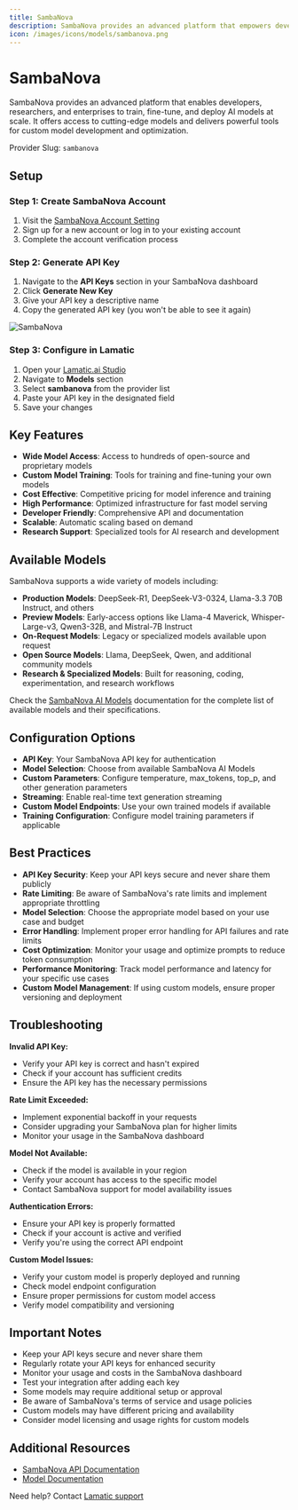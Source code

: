 ```yaml
---
title: SambaNova
description: SambaNova provides an advanced platform that empowers developers, researchers, and enterprises to train, fine-tune, and deploy AI models at scale, offering access to state-of-the-art models with high performance and efficiency
icon: /images/icons/models/sambanova.png
---
```


[SambaNova AI Account Setting]: https://cloud.sambanova.ai/profile
[SambaNova AI Docs]: https://docs.sambanova.ai/cloud/docs
[SambaNova AI Models]: https://docs.sambanova.ai/cloud/docs/get-started/supported-models

[Lamatic.ai Studio]: https://studio.lamatic.ai
[Lamatic support]: https://lamatic.ai/docs/slack


# SambaNova
<IntegrationOverviw slug="sambanova" type="models" />

SambaNova provides an advanced platform that enables developers, researchers, and enterprises to train, fine-tune, and deploy AI models at scale. It offers access to cutting-edge models and delivers powerful tools for custom model development and optimization.

<Callout type="info">Provider Slug: `sambanova`</Callout>

## Setup

### Step 1: Create SambaNova Account
1. Visit the [SambaNova Account Setting][SambaNova AI Account Setting]
2. Sign up for a new account or log in to your existing account
3. Complete the account verification process

### Step 2: Generate API Key
1. Navigate to the **API Keys** section in your SambaNova dashboard
2. Click **Generate New Key**
3. Give your API key a descriptive name
4. Copy the generated API key (you won't be able to see it again)

![SambaNova](./img/sambanova.png)

### Step 3: Configure in Lamatic
1. Open your [Lamatic.ai Studio]
2. Navigate to **Models** section
3. Select **sambanova** from the provider list
4. Paste your API key in the designated field
5. Save your changes

## Key Features

- **Wide Model Access**: Access to hundreds of open-source and proprietary models
- **Custom Model Training**: Tools for training and fine-tuning your own models
- **Cost Effective**: Competitive pricing for model inference and training
- **High Performance**: Optimized infrastructure for fast model serving
- **Developer Friendly**: Comprehensive API and documentation
- **Scalable**: Automatic scaling based on demand
- **Research Support**: Specialized tools for AI research and development

## Available Models

SambaNova supports a wide variety of models including:

- **Production Models**: DeepSeek-R1, DeepSeek-V3-0324, Llama-3.3 70B Instruct, and others
- **Preview Models**: Early-access options like Llama-4 Maverick, Whisper-Large-v3, Qwen3-32B, and Mistral-7B Instruct
- **On-Request Models**: Legacy or specialized models available upon request
- **Open Source Models**: Llama, DeepSeek, Qwen, and additional community models
- **Research & Specialized Models**: Built for reasoning, coding, experimentation, and research workflows


Check the [SambaNova AI Models][SambaNova AI Models] documentation for the complete list of available models and their specifications.

## Configuration Options

- **API Key**: Your SambaNova API key for authentication
- **Model Selection**: Choose from available SambaNova AI Models
- **Custom Parameters**: Configure temperature, max_tokens, top_p, and other generation parameters
- **Streaming**: Enable real-time text generation streaming
- **Custom Model Endpoints**: Use your own trained models if available
- **Training Configuration**: Configure model training parameters if applicable

## Best Practices

- **API Key Security**: Keep your API keys secure and never share them publicly
- **Rate Limiting**: Be aware of SambaNova's rate limits and implement appropriate throttling
- **Model Selection**: Choose the appropriate model based on your use case and budget
- **Error Handling**: Implement proper error handling for API failures and rate limits
- **Cost Optimization**: Monitor your usage and optimize prompts to reduce token consumption
- **Performance Monitoring**: Track model performance and latency for your specific use cases
- **Custom Model Management**: If using custom models, ensure proper versioning and deployment

## Troubleshooting

**Invalid API Key:**
- Verify your API key is correct and hasn't expired
- Check if your account has sufficient credits
- Ensure the API key has the necessary permissions

**Rate Limit Exceeded:**
- Implement exponential backoff in your requests
- Consider upgrading your SambaNova plan for higher limits
- Monitor your usage in the SambaNova dashboard

**Model Not Available:**
- Check if the model is available in your region
- Verify your account has access to the specific model
- Contact SambaNova support for model availability issues

**Authentication Errors:**
- Ensure your API key is properly formatted
- Check if your account is active and verified
- Verify you're using the correct API endpoint

**Custom Model Issues:**
- Verify your custom model is properly deployed and running
- Check model endpoint configuration
- Ensure proper permissions for custom model access
- Verify model compatibility and versioning

## Important Notes

- Keep your API keys secure and never share them
- Regularly rotate your API keys for enhanced security
- Monitor your usage and costs in the SambaNova dashboard
- Test your integration after adding each key
- Some models may require additional setup or approval
- Be aware of SambaNova's terms of service and usage policies
- Custom models may have different pricing and availability
- Consider model licensing and usage rights for custom models

## Additional Resources

- [SambaNova API Documentation][SambaNova AI Docs]
- [Model Documentation][SambaNova AI Models]

Need help? Contact [Lamatic support]